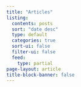 ```yaml
---
title: "Articles"
listing:
  contents: posts
  sort: "date desc"
  type: default
  categories: true
  sort-ui: false
  filter-ui: false
  feed: 
    type: partial 
page-layout: article
title-block-banner: false
---
```





